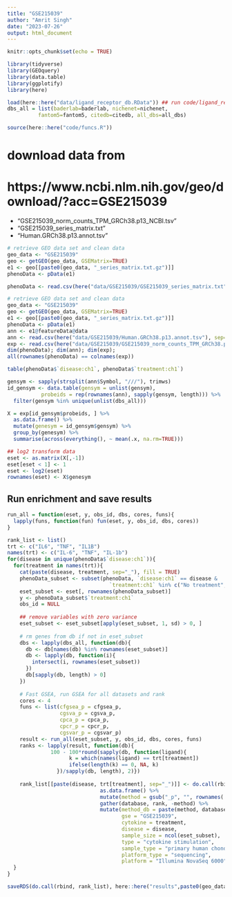 ```yaml
---
title: "GSE215039"
author: "Amrit Singh"
date: "2023-07-26"
output: html_document
---
```


```r
knitr::opts_chunk$set(echo = TRUE)

library(tidyverse)
library(GEOquery)
library(data.table)
library(ggplotify)
library(here)

load(here::here("data/ligand_receptor_db.RData")) ## run code/ligand_receptor_dbs.Rmd first
dbs_all = list(baderlab=baderlab, nichenet=nichenet, 
          fantom5=fantom5, citedb=citedb, all_dbs=all_dbs)

source(here::here("code/funcs.R"))

```

# download data from
# https://www.ncbi.nlm.nih.gov/geo/download/?acc=GSE215039
- "GSE215039_norm_counts_TPM_GRCh38.p13_NCBI.tsv"
- "GSE215039_series_matrix.txt"                  
- "Human.GRCh38.p13.annot.tsv"

```r
# retrieve GEO data set and clean data
geo_data <- "GSE215039"
geo <- getGEO(geo_data, GSEMatrix=TRUE)
e1 <- geo[[paste0(geo_data, "_series_matrix.txt.gz")]]
phenoData <- pData(e1)

phenoData <- read.csv(here("data/GSE215039/GSE215039_series_matrix.txt"))
```



```r
# retrieve GEO data set and clean data
geo_data <- "GSE215039"
geo <- getGEO(geo_data, GSEMatrix=TRUE)
e1 <- geo[[paste0(geo_data, "_series_matrix.txt.gz")]]
phenoData <- pData(e1)
ann <- e1@featureData@data
ann <- read.csv(here("data/GSE215039/Human.GRCh38.p13.annot.tsv"), sep="\t", row.names = 1)
exp <- read.csv(here("data/GSE215039/GSE215039_norm_counts_TPM_GRCh38.p13_NCBI.tsv"), sep="\t", row.names = 1)
dim(phenoData); dim(ann); dim(exp);
all(rownames(phenoData) == colnames(exp))

table(phenoData$`disease:ch1`, phenoData$`treatment:ch1`)

gensym <- sapply(strsplit(ann$Symbol, "///"), trimws)
id_gensym <- data.table(gensym = unlist(gensym),
           probeids = rep(rownames(ann), sapply(gensym, length))) %>% 
  filter(gensym %in% unique(unlist(dbs_all)))

X = exp[id_gensym$probeids, ] %>% 
  as.data.frame() %>% 
  mutate(genesym = id_gensym$gensym) %>% 
  group_by(genesym) %>% 
  summarise(across(everything(), ~ mean(.x, na.rm=TRUE)))

## log2 transform data
eset <- as.matrix(X[,-1])
eset[eset < 1] <- 1
eset <- log2(eset)
rownames(eset) <- X$genesym

```

## Run enrichment and save results

```r
run_all = function(eset, y, obs_id, dbs, cores, funs){
  lapply(funs, function(fun) fun(eset, y, obs_id, dbs, cores))
}

rank_list <- list()
trt <- c("IL6", "TNF", "IL1B")
names(trt) <- c("IL-6", "TNF", "IL-1b")
for(disease in unique(phenoData$`disease:ch1`)){
  for(treatment in names(trt)){
    cat(paste(disease, treatment, sep="_"), fill = TRUE)
    phenoData_subset <- subset(phenoData, `disease:ch1` == disease & 
                                 `treatment:ch1` %in% c("No treatment", treatment))
    eset_subset <- eset[, rownames(phenoData_subset)]
    y <- phenoData_subset$`treatment:ch1`
    obs_id = NULL
    
    ## remove variables with zero variance
    eset_subset <- eset_subset[apply(eset_subset, 1, sd) > 0, ]
    
    # rm genes from db if not in eset_subset
    dbs <- lapply(dbs_all, function(db){
      db <- db[names(db) %in% rownames(eset_subset)]
      db <- lapply(db, function(i){
        intersect(i, rownames(eset_subset))
      })
      db[sapply(db, length) > 0]
    })
    
    # Fast GSEA, run GSEA for all datasets and rank
    cores <- 4
    funs <- list(cfgsea_p = cfgsea_p,
                 cgsva_p = cgsva_p,
                 cpca_p = cpca_p,
                 cpcr_p = cpcr_p,
                 cgsvar_p = cgsvar_p) 
    result <- run_all(eset_subset, y, obs_id, dbs, cores, funs)
    ranks <- lapply(result, function(db){
              100 - 100*round(sapply(db, function(ligand){ 
                    k = which(names(ligand) == trt[treatment])
                    ifelse(length(k) == 0, NA, k)
                })/sapply(db, length), 2)})  
    
    rank_list[[paste(disease, trt[treatment], sep="_")]] <- do.call(rbind, ranks) %>% 
                              as.data.frame() %>% 
                              mutate(method = gsub("_p", "", rownames(.))) %>% 
                              gather(database, rank, -method) %>% 
                              mutate(method_db = paste(method, database, sep="_"),
                                     gse = "GSE215039",
                                     cytokine = treatment,
                                     disease = disease,
                                     sample_size = ncol(eset_subset),
                                     type = "cytokine stimulation",
                                     sample_type = "primary human chondrocytes",
                                     platform_type = "sequencing",
                                     platform = "Illumina NovaSeq 6000")
  }
}

saveRDS(do.call(rbind, rank_list), here::here("results",paste0(geo_data,".rds")))

```


